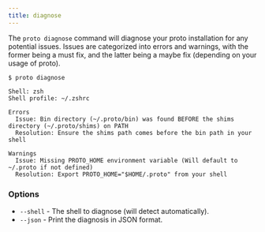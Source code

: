```yaml
---
title: diagnose
---
```



<VersionLabel version="0.37.0" header />

The `proto diagnose` command will diagnose your proto installation for any potential issues. Issues
are categorized into errors and warnings, with the former being a must fix, and the latter being a
maybe fix (depending on your usage of proto).

```
$ proto diagnose

Shell: zsh
Shell profile: ~/.zshrc

Errors
  Issue: Bin directory (~/.proto/bin) was found BEFORE the shims directory (~/.proto/shims) on PATH
  Resolution: Ensure the shims path comes before the bin path in your shell

Warnings
  Issue: Missing PROTO_HOME environment variable (Will default to ~/.proto if not defined)
  Resolution: Export PROTO_HOME="$HOME/.proto" from your shell
```

### Options

- `--shell` - The shell to diagnose (will detect automatically).
- `--json` - Print the diagnosis in JSON format.
